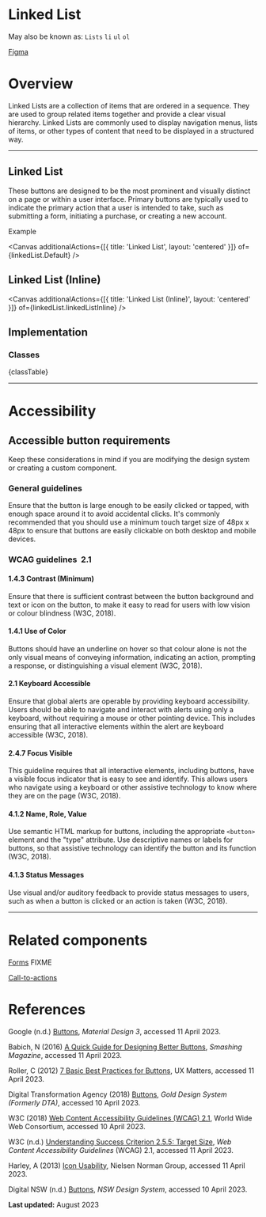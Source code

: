 
<Meta of={linkedList} />


# Linked List

May also be known as: ``Lists`` ``li`` ``ul`` ``ol``

[Figma](https://www.figma.com/file/qKsxl3ogIlBp7dafgxXuCA/QLD-GOV-DDS?type=design&node-id=23167%3A395558&mode=design&t=x7Dyv8PSaIgWJgKU-1)



# Overview

Linked Lists are a collection of items that are ordered in a sequence. They are used to group related items together and provide a clear visual hierarchy. Linked Lists are commonly used to display navigation menus, lists of items, or other types of content that need to be displayed in a structured way.

* * *

## Linked List

These buttons are designed to be the most prominent and visually distinct on a page or within a user interface. Primary buttons are typically used to indicate the primary action that a user is intended to take, such as submitting a form, initiating a purchase, or creating a new account.

Example

<Canvas additionalActions={[{ title: 'Linked List', layout: 'centered' }]}
        of={linkedList.Default} />

## Linked List (Inline)

<Canvas additionalActions={[{ title: 'Linked List (Inline)', layout: 'centered' }]}
        of={linkedList.linkedListInline} />


## Implementation

### Classes

<Markdown>
    {classTable}
</Markdown>


* * *

# Accessibility

## Accessible button requirements

Keep these considerations in mind if you are modifying the design system or creating a custom component.

### General guidelines

Ensure that the button is large enough to be easily clicked or tapped, with enough space around it to avoid accidental clicks. It's commonly recommended that you should use a minimum touch target size of 48px x 48px to ensure that buttons are easily clickable on both desktop and mobile devices.

### WCAG guidelines  2.1

#### 1.4.3 Contrast (Minimum)

Ensure that there is sufficient contrast between the button background and text or icon on the button, to make it easy to read for users with low vision or colour blindness (W3C, 2018).

#### 1.4.1 Use of Color

Buttons should have an underline on hover so that colour alone is not the only visual means of conveying information, indicating an action, prompting a response, or distinguishing a visual element (W3C, 2018).

#### 2.1 Keyboard Accessible

Ensure that global alerts are operable by providing keyboard accessibility. Users should be able to navigate and interact with alerts using only a keyboard, without requiring a mouse or other pointing device. This includes ensuring that all interactive elements within the alert are keyboard accessible (W3C, 2018).

#### 2.4.7 Focus Visible

This guideline requires that all interactive elements, including buttons, have a visible focus indicator that is easy to see and identify. This allows users who navigate using a keyboard or other assistive technology to know where they are on the page (W3C, 2018).

#### 4.1.2 Name, Role, Value

Use semantic HTML markup for buttons, including the appropriate ``<button>`` element and the "type" attribute. Use descriptive names or labels for buttons, so that assistive technology can identify the button and its function (W3C, 2018).

#### 4.1.3 Status Messages

Use visual and/or auditory feedback to provide status messages to users, such as when a button is clicked or an action is taken (W3C, 2018).

* * *

# Related components


[Forms](forms.html) FIXME

[Call-to-actions](call-to-action-cta.html)

# References

Google (n.d.) [Buttons](https://m2.material.io/components/buttons#specs "https://m2.material.io/components/buttons#specs"), _Material Design 3_, accessed 11 April 2023.

Babich, N (2016) [A Quick Guide for Designing Better Buttons](https://www.smashingmagazine.com/2016/11/a-quick-guide-for-designing-better-buttons "https://www.smashingmagazine.com/2016/11/a-quick-guide-for-designing-better-buttons/"), _Smashing Magazine_, accessed 11 April 2023.

Roller, C (2012) [7 Basic Best Practices for Buttons](https://www.uxmatters.com/mt/archives/2012/05/7-basic-best-practices-for-buttons.php "https://www.uxmatters.com/mt/archives/2012/05/7-basic-best-practices-for-buttons.php"), UX Matters, accessed 11 April 2023.

Digital Transformation Agency (2018) [Buttons](https://gold.designsystemau.org/components/buttons "https://gold.designsystemau.org/components/buttons/"), _Gold Design System (Formerly DTA)_, accessed 10 April 2023.

W3C (2018) [Web Content Accessibility Guidelines (WCAG) 2.1](https://www.w3.org/TR/WCAG21 "https://www.w3.org/TR/WCAG21/"), World Wide Web Consortium, accessed 10 April 2023.

W3C (n.d.) [Understanding Success Criterion 2.5.5: Target Size](https://www.w3.org/WAI/WCAG21/Understanding/target-size.html "https://www.w3.org/WAI/WCAG21/Understanding/target-size.html"), _Web Content Accessibility Guidelines_ (WCAG) 2.1, accessed 11 April 2023.

Harley, A (2013) [Icon Usability](https://www.nngroup.com/articles/icon-usability "https://www.nngroup.com/articles/icon-usability/"), Nielsen Norman Group, accessed 11 April 2023.

Digital NSW (n.d.) [Buttons](https://digitalnsw.github.io/nsw-design-system/components/button/index.html "https://digitalnsw.github.io/nsw-design-system/components/button/index.html"), _NSW Design System_, accessed 10 April 2023.

**Last updated:** August 2023


